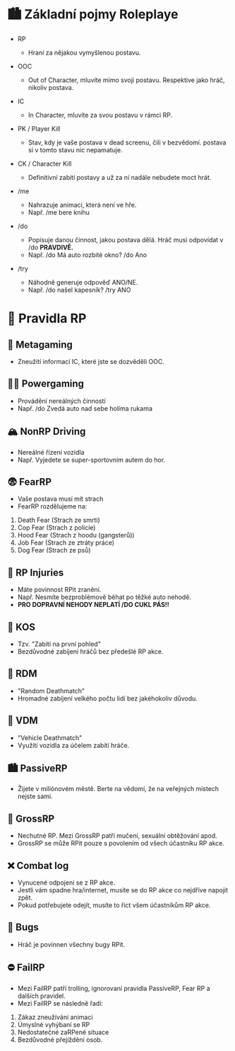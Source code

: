 # 🏙️ Základní pojmy Roleplaye

- RP
  - Hraní za nějakou vymyšlenou postavu.

- OOC
  - Out of Character, mluvíte mimo svoji postavu. Respektive jako hráč, nikoliv postava.

- IC
  - In Character, mluvíte za svou postavu v rámci RP.

- PK / Player Kill
  - Stav, kdy je vaše postava v dead screenu, čili v bezvědomí. postava si v tomto stavu nic nepamatuje.

- CK / Character Kill
  - Definitivní zabití postavy a už za ní nadále nebudete moct hrát.

- /me
  - Nahrazuje animaci, která není ve hře.
  - Např. /me bere knihu

- /do
  - Popisuje danou činnost, jakou postava dělá. Hráč musí odpovídat v /do **PRAVDIVĚ.**
  - Např. /do Má auto rozbité okno?
          /do Ano
- /try
  - Náhodně generuje odpověď ANO/NE.
  - Např. /do našel kapesník? /try ANO

# 📛 Pravidla RP
## 💭 Metagaming
  - Zneužití informací IC, které jste se dozvěděli OOC.

## 🏋️‍♀️ Powergaming
  - Provádění nereálných činností
  - Např. /do Zvedá auto nad sebe holíma rukama

## 🏔 NonRP Driving
  - Nereálné řízení vozidla
  - Např. Vyjedete se super-sportovním autem do hor.

## 😨 FearRP
  - Vaše postava musí mít strach
  - FearRP rozdělujeme na:
1. Death Fear (Strach ze smrti)
2. Cop Fear (Strach z policie)
3. Hood Fear (Strach z hoodu (gangsterů))
4. Job Fear (Strach ze ztráty práce)
5. Dog Fear (Strach ze psů)

## 💉 RP Injuries
  - Máte povinnost RPit zranění.
  - Např. Nesmíte bezproblémově běhat po těžké auto nehodě.
  - **PRO DOPRAVNÍ NEHODY NEPLATÍ /DO CUKL PÁS!!**

## 🛑 KOS
  - Tzv. "Zabití na první pohled"
  - Bezdůvodné zabíjení hráčů bez předešlé RP akce.

## 🔫 RDM
  - "Random Deathmatch"
  - Hromadné zabíjení velkého počtu lidí bez jakéhokoliv důvodu.

## 🚗 VDM
  - "Vehicle Deathmatch"
  - Využítí vozidla za účelem zabítí hráče.

## 🏙 PassiveRP
  - Žijete v miliónovém městě. Berte na vědomí, že na veřejných místech nejste sami.

## 🤮 GrossRP
  - Nechutné RP. Mezi GrossRP patří mučení, sexuální obtěžování apod.
  - GrossRP se může RPit pouze s povolením od všech účastníku RP akce.

## ❌ Combat log
  - Vynucené odpojení se z RP akce.
  - Jestli vám spadne hra/internet, musíte se do RP akce co nejdříve napojit zpět.
  - Pokud potřebujete odejít, musíte to říct všem účastníkům RP akce.

## 🐛 Bugs
  - Hráč je povinnen všechny bugy RPit.

## ⛔ FailRP
  - Mezi FailRP patří trolling, ignorovaní pravidla PassiveRP, Fear RP a dalších pravidel.
  - Mezi FailRP se následně řadí:
1. Zákaz zneužívání animaci
2. Úmyslné vyhýbaní se RP
3. Nedostatečné zaRPené situace
4. Bezdůvodné přejíždění osob.
